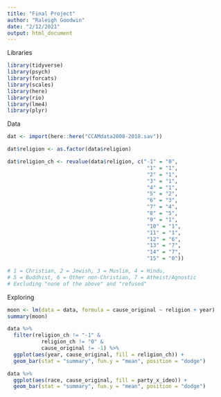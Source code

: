 ```yaml
---
title: "Final Project"
author: "Raleigh Goodwin"
date: "2/12/2021"
output: html_document
---
```


Libraries
```r
library(tidyverse)
library(psych)
library(forcats)
library(scales)
library(here)
library(rio)
library(lme4)
library(plyr)
```

Data
```r
dat <- import(here::here("CCAMdata2008-2018.sav"))

dat$religion <- as.factor(data$religion)

dat$religion_ch <- revalue(data$religion, c("-1" = "0",
                                             "1" = "1",
                                             "2" = "1", 
                                             "3" = "1",
                                             "4" = "1",
                                             "5" = "2",
                                             "6" = "3",
                                             "7" = "4",
                                             "8" = "5",
                                             "9" = "1", 
                                             "10" = "1",
                                             "11" = "1",
                                             "12" = "6",
                                             "13" = "7",
                                             "14" = "7",
                                             "15" = "0"))

# 1 = Christian, 2 = Jewish, 3 = Muslim, 4 = Hindu, 
# 5 = Buddhist, 6 = Other non-Christian, 7 = Atheist/Agnostic
# Excluding "none of the above" and "refused"

```

Exploring
```r
moon <- lm(data = data, formula = cause_original ~ religion + year)
summary(moon)

data %>% 
  filter(religion_ch != "-1" & 
           religion_ch != "0" &
           cause_original != -1) %>% 
  ggplot(aes(year, cause_original, fill = religion_ch)) +
  geom_bar(stat = "summary", fun.y = "mean", position = "dodge")

data %>% 
  ggplot(aes(race, cause_original, fill = party_x_ideo)) +
  geom_bar(stat = "summary", fun.y = "mean", position = "dodge")
```

